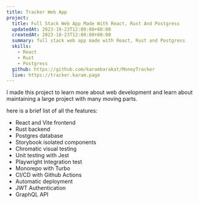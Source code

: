 ```yaml
---
title: Tracker Web App
project: 
  title: Full Stack Web App Made With React, Rust And Postgress
  updatedAt: 2023-10-23T12:00:00+00:00
  createdAt: 2023-10-23T12:00:00+00:00
  summary: full stack web app made with React, Rust and Postgress
  skills:
    - React
    - Rust
    - Postgress
  github: https://github.com/karambarakat/MoneyTracker
  live: https://tracker.karam.page
---
```



I made this project to learn more about web development and learn about maintaining a large project with many moving parts.

here is a brief list of all the features:
- React and Vite frontend
- Rust backend
- Postgres database
- Storybook isolated components
- Chromatic visual testing
- Unit testing with Jest
- Playwright Integration test
- Monorepo with Turbo
- CI/CD with Github Actions
- Automatic deployment
- JWT Authentication
- GraphQL API
